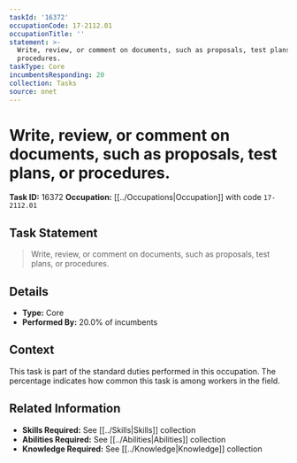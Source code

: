 ```yaml
---
taskId: '16372'
occupationCode: 17-2112.01
occupationTitle: ''
statement: >-
  Write, review, or comment on documents, such as proposals, test plans, or
  procedures.
taskType: Core
incumbentsResponding: 20
collection: Tasks
source: onet
---
```

# Write, review, or comment on documents, such as proposals, test plans, or procedures.

**Task ID:** 16372
**Occupation:** [[../Occupations|Occupation]] with code `17-2112.01`

## Task Statement

> Write, review, or comment on documents, such as proposals, test plans, or procedures.

## Details

- **Type:** Core
- **Performed By:** 20.0% of incumbents

## Context

This task is part of the standard duties performed in this occupation. The percentage indicates how common this task is among workers in the field.

## Related Information

- **Skills Required:** See [[../Skills|Skills]] collection
- **Abilities Required:** See [[../Abilities|Abilities]] collection
- **Knowledge Required:** See [[../Knowledge|Knowledge]] collection
